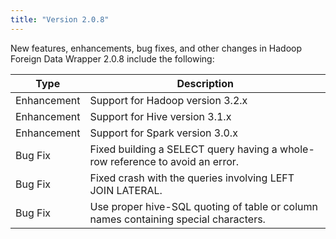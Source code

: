 ```yaml
---
title: "Version 2.0.8"
---
```



New features, enhancements, bug fixes, and other changes in Hadoop Foreign Data Wrapper 2.0.8 include the following:

| Type        | Description                      |
| ----------- |--------------------------------- |
| Enhancement | Support for Hadoop version 3.2.x |
| Enhancement | Support for Hive version 3.1.x   |
| Enhancement | Support for Spark version 3.0.x  |
| Bug Fix     | Fixed building a SELECT query having a whole-row reference to avoid an error. |
| Bug Fix     | Fixed crash with the queries involving LEFT JOIN LATERAL. |
| Bug Fix     | Use proper hive-SQL quoting of table or column names containing special characters. |



